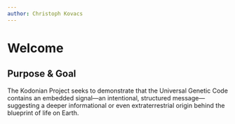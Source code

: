 ```yaml
---
author: Christoph Kovacs
---
```


# Welcome {.unnumbered}

::: {.callout-note}
## Purpose & Goal

The Kodonian Project seeks to demonstrate that the Universal Genetic Code contains an embedded signal—an intentional, structured  message—suggesting a deeper informational or even extraterrestrial origin behind the blueprint of life on Earth.
:::